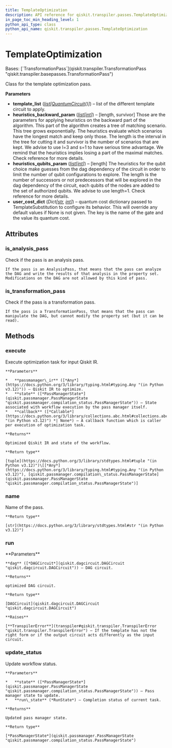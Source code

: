 ```yaml
---
title: TemplateOptimization
description: API reference for qiskit.transpiler.passes.TemplateOptimization
in_page_toc_min_heading_level: 1
python_api_type: class
python_api_name: qiskit.transpiler.passes.TemplateOptimization
---
```


# TemplateOptimization

<Class id="qiskit.transpiler.passes.TemplateOptimization" isDedicatedPage={true} github="https://github.com/Qiskit/qiskit/tree/stable/1.0/qiskit/transpiler/passes/optimization/template_optimization.py#L42-L158" signature="qiskit.transpiler.passes.TemplateOptimization(*args, **kwargs)" modifiers="class">
  Bases: [`TransformationPass`](qiskit.transpiler.TransformationPass "qiskit.transpiler.basepasses.TransformationPass")

  Class for the template optimization pass.

  **Parameters**

  *   **template\_list** ([*list*](https://docs.python.org/3/library/stdtypes.html#list "(in Python v3.12)")*\[*[*QuantumCircuit*](qiskit.circuit.QuantumCircuit "qiskit.circuit.QuantumCircuit")*()]*) – list of the different template circuit to apply.
  *   **heuristics\_backward\_param** ([*list*](https://docs.python.org/3/library/stdtypes.html#list "(in Python v3.12)")*\[*[*int*](https://docs.python.org/3/library/functions.html#int "(in Python v3.12)")*]*) – \[length, survivor] Those are the parameters for applying heuristics on the backward part of the algorithm. This part of the algorithm creates a tree of matching scenario. This tree grows exponentially. The heuristics evaluate which scenarios have the longest match and keep only those. The length is the interval in the tree for cutting it and survivor is the number of scenarios that are kept. We advise to use l=3 and s=1 to have serious time advantage. We remind that the heuristics implies losing a part of the maximal matches. Check reference for more details.
  *   **heuristics\_qubits\_param** ([*list*](https://docs.python.org/3/library/stdtypes.html#list "(in Python v3.12)")*\[*[*int*](https://docs.python.org/3/library/functions.html#int "(in Python v3.12)")*]*) – \[length] The heuristics for the qubit choice make guesses from the dag dependency of the circuit in order to limit the number of qubit configurations to explore. The length is the number of successors or not predecessors that will be explored in the dag dependency of the circuit, each qubits of the nodes are added to the set of authorized qubits. We advise to use length=1. Check reference for more details.
  *   **user\_cost\_dict** (*Dict\[*[*str*](https://docs.python.org/3/library/stdtypes.html#str "(in Python v3.12)")*,* [*int*](https://docs.python.org/3/library/functions.html#int "(in Python v3.12)")*]*) – quantum cost dictionary passed to TemplateSubstitution to configure its behavior. This will override any default values if None is not given. The key is the name of the gate and the value its quantum cost.

  ## Attributes

  ### is\_analysis\_pass

  <Attribute id="qiskit.transpiler.passes.TemplateOptimization.is_analysis_pass">
    Check if the pass is an analysis pass.

    If the pass is an AnalysisPass, that means that the pass can analyze the DAG and write the results of that analysis in the property set. Modifications on the DAG are not allowed by this kind of pass.
  </Attribute>

  ### is\_transformation\_pass

  <Attribute id="qiskit.transpiler.passes.TemplateOptimization.is_transformation_pass">
    Check if the pass is a transformation pass.

    If the pass is a TransformationPass, that means that the pass can manipulate the DAG, but cannot modify the property set (but it can be read).
  </Attribute>

  ## Methods

  ### execute

  <Function id="qiskit.transpiler.passes.TemplateOptimization.execute" github="https://github.com/Qiskit/qiskit/tree/stable/1.0/qiskit/transpiler/basepasses.py#L189-L211" signature="execute(passmanager_ir, state, callback=None)">
    Execute optimization task for input Qiskit IR.

    **Parameters**

    *   **passmanager\_ir** ([*Any*](https://docs.python.org/3/library/typing.html#typing.Any "(in Python v3.12)")) – Qiskit IR to optimize.
    *   **state** ([*PassManagerState*](qiskit.passmanager.PassManagerState "qiskit.passmanager.compilation_status.PassManagerState")) – State associated with workflow execution by the pass manager itself.
    *   **callback** ([*Callable*](https://docs.python.org/3/library/collections.abc.html#collections.abc.Callable "(in Python v3.12)") *| None*) – A callback function which is caller per execution of optimization task.

    **Returns**

    Optimized Qiskit IR and state of the workflow.

    **Return type**

    [tuple](https://docs.python.org/3/library/stdtypes.html#tuple "(in Python v3.12)")\[[*Any*](https://docs.python.org/3/library/typing.html#typing.Any "(in Python v3.12)"), [qiskit.passmanager.compilation\_status.PassManagerState](qiskit.passmanager.PassManagerState "qiskit.passmanager.compilation_status.PassManagerState")]
  </Function>

  ### name

  <Function id="qiskit.transpiler.passes.TemplateOptimization.name" github="https://github.com/Qiskit/qiskit/tree/stable/1.0/qiskit/passmanager/base_tasks.py#L68-L70" signature="name()">
    Name of the pass.

    **Return type**

    [str](https://docs.python.org/3/library/stdtypes.html#str "(in Python v3.12)")
  </Function>

  ### run

  <Function id="qiskit.transpiler.passes.TemplateOptimization.run" github="https://github.com/Qiskit/qiskit/tree/stable/1.0/qiskit/transpiler/passes/optimization/template_optimization.py#L89-L158" signature="run(dag)">
    **Parameters**

    **dag** ([*DAGCircuit*](qiskit.dagcircuit.DAGCircuit "qiskit.dagcircuit.DAGCircuit")) – DAG circuit.

    **Returns**

    optimized DAG circuit.

    **Return type**

    [DAGCircuit](qiskit.dagcircuit.DAGCircuit "qiskit.dagcircuit.DAGCircuit")

    **Raises**

    [**TranspilerError**](transpiler#qiskit.transpiler.TranspilerError "qiskit.transpiler.TranspilerError") – If the template has not the right form or if the output circuit acts differently as the input circuit.
  </Function>

  ### update\_status

  <Function id="qiskit.transpiler.passes.TemplateOptimization.update_status" github="https://github.com/Qiskit/qiskit/tree/stable/1.0/qiskit/transpiler/basepasses.py#L213-L221" signature="update_status(state, run_state)">
    Update workflow status.

    **Parameters**

    *   **state** ([*PassManagerState*](qiskit.passmanager.PassManagerState "qiskit.passmanager.compilation_status.PassManagerState")) – Pass manager state to update.
    *   **run\_state** (*RunState*) – Completion status of current task.

    **Returns**

    Updated pass manager state.

    **Return type**

    [*PassManagerState*](qiskit.passmanager.PassManagerState "qiskit.passmanager.compilation_status.PassManagerState")
  </Function>
</Class>

